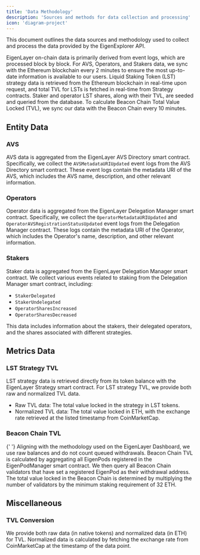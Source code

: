 ```yaml
---
title: 'Data Methodology'
description: 'Sources and methods for data collection and processing'
icon: 'diagram-project'
---
```


This document outlines the data sources and methodology used to collect and process the data provided by the EigenExplorer API.

EigenLayer on-chain data is primarily derived from event logs, which are processed block by block. For AVS, Operators, and Stakers data, we sync with the Ethereum blockchain every 2 minutes to ensure the most up-to-date information is available to our users. Liquid Staking Token (LST) strategy data is retrieved from the Ethereum blockchain in real-time upon request, and total TVL for LSTs is fetched in real-time from Strategy contracts. Staker and operator LST shares, along with their TVL, are seeded and queried from the database. To calculate Beacon Chain Total Value Locked (TVL), we sync our data with the Beacon Chain every 10 minutes.

## Entity Data

### AVS

AVS data is aggregated from the EigenLayer AVS Directory smart contract. Specifically, we collect the `AVSMetadataURIUpdated` event logs from the AVS Directory smart contract. These event logs contain the metadata URI of the AVS, which includes the AVS name, description, and other relevant information.

### Operators

Operator data is aggregated from the EigenLayer Delegation Manager smart contract. Specifically, we collect the `OperatorMetadataURIUpdated` and `OperatorAVSRegistrationStatusUpdated` event logs from the Delegation Manager contract. These logs contain the metadata URI of the Operator, which includes the Operator's name, description, and other relevant information.

### Stakers

Staker data is aggregated from the EigenLayer Delegation Manager smart contract. We collect various events related to staking from the Delegation Manager smart contract, including:

-   `StakerDelegated`
-   `StakerUndelegated`
-   `OperatorSharesIncreased`
-   `OperatorSharesDecreased`

This data includes information about the stakers, their delegated operators, and the shares associated with different strategies.

## Metrics Data

### LST Strategy TVL

LST strategy data is retrieved directly from its token balance with the EigenLayer Strategy smart contract. For LST strategy TVL, we provide both raw and normalized TVL data.

-   Raw TVL data: The total value locked in the strategy in LST tokens.
-   Normalized TVL data: The total value locked in ETH, with the exchange rate retrieved at the listed timestamp from CoinMarketCap.

### Beacon Chain TVL

<Note>
    {' '}
    Aligning with the methodology used on the EigenLayer Dashboard, we use raw balances
    and do not count queued withdrawals.
</Note>
Beacon Chain TVL is calculated by aggregating all EigenPods registered in the EigenPodManager
smart contract. We then query all Beacon Chain validators that have set a registered
EigenPod as their withdrawal address. The total value locked in the Beacon Chain
is determined by multiplying the number of validators by the minimum staking requirement
of 32 ETH.

## Miscellaneous

### TVL Conversion

We provide both raw data (in native tokens) and normalized data (in ETH) for TVL. Normalized data is calculated by fetching the exchange rate from CoinMarketCap at the timestamp of the data point.
